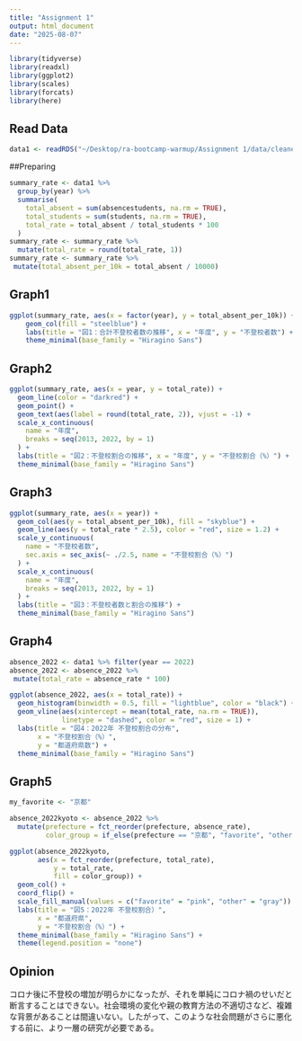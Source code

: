 ```yaml
---
title: "Assignment 1"
output: html_document
date: "2025-08-07"
---
```


```r
library(tidyverse)
library(readxl)
library(ggplot2)
library(scales)
library(forcats)
library(here)
```

## Read Data
```r
data1 <- readRDS("~/Desktop/ra-bootcamp-warmup/Assignment 1/data/cleaned/absence_cleaned.rds")
```


##Preparing
```r

summary_rate <- data1 %>%
  group_by(year) %>%
  summarise(
    total_absent = sum(absencestudents, na.rm = TRUE),
    total_students = sum(students, na.rm = TRUE),
    total_rate = total_absent / total_students * 100
  )
summary_rate <- summary_rate %>%
  mutate(total_rate = round(total_rate, 1))
summary_rate <- summary_rate %>%
 mutate(total_absent_per_10k = total_absent / 10000)
```

## Graph1
```r
ggplot(summary_rate, aes(x = factor(year), y = total_absent_per_10k)) +
    geom_col(fill = "steelblue") +
    labs(title = "図1：合計不登校者数の推移", x = "年度", y = "不登校者数") +
    theme_minimal(base_family = "Hiragino Sans")
```


## Graph2
```r
ggplot(summary_rate, aes(x = year, y = total_rate)) +
  geom_line(color = "darkred") +
  geom_point() +
  geom_text(aes(label = round(total_rate, 2)), vjust = -1) +
  scale_x_continuous(
    name = "年度",
    breaks = seq(2013, 2022, by = 1)
  ) +
  labs(title = "図2：不登校割合の推移", x = "年度", y = "不登校割合（%）") +
  theme_minimal(base_family = "Hiragino Sans")
```

## Graph3
```r
ggplot(summary_rate, aes(x = year)) +
  geom_col(aes(y = total_absent_per_10k), fill = "skyblue") +
  geom_line(aes(y = total_rate * 2.5), color = "red", size = 1.2) +
  scale_y_continuous(
    name = "不登校者数",
    sec.axis = sec_axis(~ ./2.5, name = "不登校割合（%）")
  ) +
  scale_x_continuous(
    name = "年度",
    breaks = seq(2013, 2022, by = 1)
  ) +
  labs(title = "図3：不登校者数と割合の推移") +
  theme_minimal(base_family = "Hiragino Sans")
```

## Graph4
```r
absence_2022 <- data1 %>% filter(year == 2022)
absence_2022 <- absence_2022 %>%
 mutate(total_rate = absence_rate * 100)

ggplot(absence_2022, aes(x = total_rate)) +
  geom_histogram(binwidth = 0.5, fill = "lightblue", color = "black") +
  geom_vline(aes(xintercept = mean(total_rate, na.rm = TRUE)),
             linetype = "dashed", color = "red", size = 1) +
  labs(title = "図4：2022年 不登校割合の分布",
       x = "不登校割合（%）",
       y = "都道府県数") +
  theme_minimal(base_family = "Hiragino Sans")
```

## Graph5
```r
my_favorite <- "京都"  

absence_2022kyoto <- absence_2022 %>%
  mutate(prefecture = fct_reorder(prefecture, absence_rate),
         color_group = if_else(prefecture == "京都", "favorite", "other"))

ggplot(absence_2022kyoto, 
       aes(x = fct_reorder(prefecture, total_rate), 
           y = total_rate, 
           fill = color_group)) +  
  geom_col() +
  coord_flip() +
  scale_fill_manual(values = c("favorite" = "pink", "other" = "gray")) +
  labs(title = "図5：2022年 不登校割合）", 
       x = "都道府県", 
       y = "不登校割合（%）") +
  theme_minimal(base_family = "Hiragino Sans") +
  theme(legend.position = "none") 
```

## Opinion
コロナ後に不登校の増加が明らかになったが、それを単純にコロナ禍のせいだと断言することはできない。社会環境の変化や親の教育方法の不適切さなど、複雑な背景があることは間違いない。したがって、このような社会問題がさらに悪化する前に、より一層の研究が必要である。

